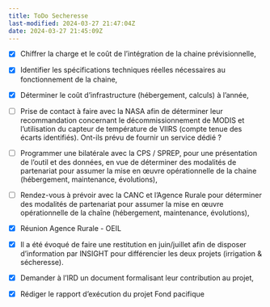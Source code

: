 ```yaml
---
title: ToDo Secheresse
last-modified: 2024-03-27 21:47:04Z
date: 2024-03-27 21:45:09Z
---
```


- [x] Chiffrer la charge et le coût de l’intégration de la chaine prévisionnelle,
    
- [x] Identifier les spécifications techniques réelles nécessaires au fonctionnement de la chaine,
    
- [x] Déterminer le coût d’infrastructure (hébergement, calculs) à l’année,
    
- [ ] Prise de contact à faire avec la NASA afin de déterminer leur recommandation concernant le décommissionnement de MODIS et l’utilisation du capteur de température de VIIRS (compte tenue des écarts identifiés). Ont-ils prévu de fournir un service dédié ?
    
- [ ] Programmer une bilatérale avec la CPS / SPREP, pour une présentation de l’outil et des données, en vue de déterminer des modalités de partenariat pour assumer la mise en œuvre opérationnelle de la chaine (hébergement, maintenance, évolutions),
    
- [ ] Rendez-vous à prévoir avec la CANC et l’Agence Rurale pour déterminer des modalités de partenariat pour assumer la mise en œuvre opérationnelle de la chaîne (hébergement, maintenance, évolutions),
    
- [x] Réunion Agence Rurale - OEIL

- [x] Il a été évoqué de faire une restitution en juin/juillet afin de disposer d’information par INSIGHT pour différencier les deux projets (irrigation & sécheresse).
    
- [x] Demander à l’IRD un document formalisant leur contribution au projet,
    
- [x] Rédiger le rapport d’exécution du projet Fond pacifique